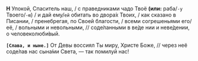 **Н** Упокой, Спаситель наш, / с праведниками чадо Твоё **(или:** раба/`-у` Твоего/`-ю`<R>)</R> / и дай ему/`ей` обитать во двора́х Твоих, / как сказано в Писании, / пренебрегая, по Своей благости, / всеми согрешеньями его/её, / вольными и невольными, // соде́ланными в ве́де нии и неве́дении, о человеколюби́вый.

**`[Слава, и ныне.]`** От Девы воссиял Ты миру, Христе Боже, // через неё соде́лав нас сына́ми Света, — так помилуй нас!
